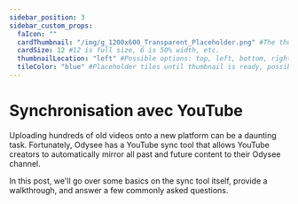 ---
sidebar_position: 3
sidebar_custom_props:
  faIcon: ""
  cardThumbnail: "/img/g_1200x600_Transparent_Placeholder.png" #The thumbnail on the category card.
  cardSize: 12 #12 is full size, 6 is 50% width, etc.
  thumbnailLocation: "left" #Possible options: top, left, bottom, right, none
  tileColor: "blue" #Placeholder tiles until thumbnail is ready, possible options: blue, cream, darkpurple, lightpurple, mauve, orange, pink, none
---

# Synchronisation avec YouTube

Uploading hundreds of old videos onto a new platform can be a daunting task. Fortunately, Odysee has a YouTube sync tool that allows YouTube creators to automatically mirror all past and future content to their Odysee channel.

In this post, we'll go over some basics on the sync tool itself, provide a walkthrough, and answer a few commonly asked questions.

<CategoryCards/>
